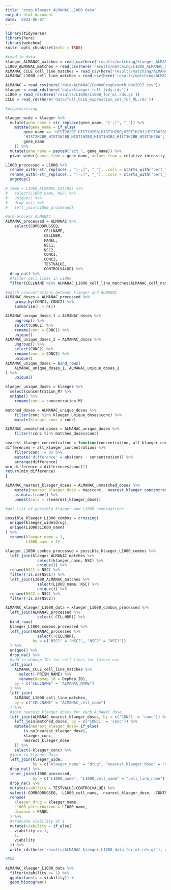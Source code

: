 ```yaml
---
title: "prep Klaeger ALMANAC L1000 data"
output: html_document
date: '2022-06-07'
---
```


```r
library(tidyverse)
library(here)
library(webchem)
knitr::opts_chunk$set(echo = TRUE)
```

```r
#read in data 
klaeger_ALMANAC_matches = read_csv(here('results/matching/klaeger_ALMANAC_matches.csv'))
L1000_ALMANAC_matches = read_csv(here('results/matching/L1000_ALMANAC_matches.csv'))
ALMANAC_CCLE_cell_line_matches = read_csv(here('results/matching/ALMANAC_CCLE_manual_matched_cell_lines.csv'))
ALMANAC_L1000_cell_line_matches = read_csv(here('results/matching/ALMANAC_L1000_cell_line_matches.csv'))

ALMANAC = read_csv(here('data/ALMANAC/ComboDrugGrowth_Nov2017.csv'))
klaeger = read_rds(here('data/klaeger_full_tidy.rds')) 
L1000 = read_rds(here('results/L1000/L1000_for_ml.rds.gz'))
CCLE = read_rds(here('data/full_CCLE_expression_set_for_ML.rds'))
```

```r
#preprocessing

klaeger_wide = klaeger %>% 
  mutate(gene_name = str_replace(gene_name, "[-;]", "_")) %>% 
	mutate(gene_name = if_else(
		gene_name == 'HIST2H2BE_HIST1H2BB;HIST1H2BO;HIST1H2BJ;HIST3H2BB;HIST1H2BA',
		'HIST2H2BE_HIST1H2BB_HIST1H2BO_HIST1H2BJ_HIST3H2BB_HIST1H2BA',
		gene_name
	)) %>% 
  mutate(gene_name = paste0("act_", gene_name)) %>% 
  pivot_wider(names_from = gene_name, values_from = relative_intensity)

L1000_processed = L1000 %>% 
  rename_with(~str_replace(., "[-;]", "_"), .cols = starts_with("pert_")) %>% 
  rename_with(~str_replace(., "[-;]", "_"), .cols = starts_with("pert_")) %>% 
  ungroup()
```

```r
# temp = L1000_ALMANAC_matches %>% 
#   select(L1000_name, NSC) %>% 
#   unique() %>% 
#   drop_na() %>% 
#   left_join(L1000_processed)
```


```r
#pre-process ALMANAC
ALMANAC_processed = ALMANAC %>% 
	select(COMBODRUGSEQ, 
				 CELLNAME, 
				 CELLNBR, 
				 PANEL, 
				 NSC1, 
				 NSC2, 
				 CONC1,
				 CONC2,
				 TESTVALUE,
				 CONTROLVALUE) %>% 
  drop_na() %>%  
  #filter cell lines in L1000
  filter(CELLNAME %in% ALMANAC_L1000_cell_line_matches$ALMANAC_cell_name)
```

```r
#match concentrations between klaeger and ALMANAC
ALMANAC_doses = ALMANAC_processed %>% 
	group_by(CONC1, CONC2) %>% 
	summarise(n = n())

ALMANAC_unique_doses_1 = ALMANAC_doses %>%
	ungroup() %>% 
	select(CONC1) %>%
	rename(conc = CONC1) %>% 
	unique()
ALMANAC_unique_doses_2 = ALMANAC_doses %>%
	ungroup() %>% 
	select(CONC2) %>% 
	rename(conc = CONC2) %>% 
	unique()
ALMANAC_unique_doses = bind_rows(
	ALMANAC_unique_doses_1, ALMANAC_unique_doses_2
) %>% 
	unique()

klaeger_unique_doses = klaeger %>%
  select(concentration_M) %>% 
  unique() %>% 
	rename(conc = concentration_M)

matched_doses = ALMANAC_unique_doses %>% 
	filter(conc %in% klaeger_unique_doses$conc) %>% 
	mutate(klaeger_conc = conc)

ALMANAC_unmatched_doses = ALMANAC_unique_doses %>% 
	filter(!conc %in% matched_doses$conc)

nearest_klaeger_concentration = function(concentration, all_klaeger_concentrations) {
differences = all_klaeger_concentrations %>% 
	filter(conc != 0) %>% 
	mutate('difference' = abs(conc - concentration)) %>%  
	arrange(difference) 
min_difference = differences$conc[1]
return(min_difference)
}

ALMANAC_nearest_klaeger_doses = ALMANAC_unmatched_doses %>% 
	mutate(nearest_klaeger_dose = map(conc, ~nearest_klaeger_concentration(., klaeger_unique_doses))) %>% 
	as.data.frame() %>% 
	unnest(cols = c(nearest_klaeger_dose))
```

```r
#get list of possible klaeger and L1000 combinations

possible_klaeger_L1000_combos = crossing(
  unique(klaeger_wide$drug),
  unique(L1000$L1000_name)
) %>% 
  rename(klaeger_name = 1,
         L1000_name = 2)

klaeger_L1000_combos_processed = possible_klaeger_L1000_combos %>% 
  left_join(klaeger_ALMANAC_matches %>% 
              select(klaeger_name, NSC) %>% 
              unique()) %>%
  rename(NSC1 = NSC) %>% 
  filter(!is.na(NSC1)) %>% 
  left_join(L1000_ALMANAC_matches %>% 
              select(L1000_name, NSC) %>% 
              unique()) %>% 
  rename(NSC2 = NSC) %>% 
  filter(!is.na(NSC2))

ALMANAC_klaeger_L1000_data = klaeger_L1000_combos_processed %>% 
  left_join(ALMANAC_processed %>% 
              select(-CELLNBR)) %>%
  bind_rows(
  klaeger_L1000_combos_processed %>% 
  left_join(ALMANAC_processed %>% 
              select(-CELLNBR),
            by = c("NSC1" = "NSC2", "NSC2" = "NSC1"))
  ) %>% 
  unique() %>% 
  drop_na() %>% 
  #add in depmap IDs for cell lines for future use
  left_join(
    ALMANAC_CCLE_cell_line_matches %>% 
      select(-PRISM_NAME) %>% 
      rename(depmap_id = DepMap_ID),
    by = c("CELLNAME" = "ALMANAC_NAME")
  ) %>% 
  left_join(
    ALMANAC_L1000_cell_line_matches,
    by = c("CELLNAME" = "ALMANAC_cell_name")
  ) %>% 
  #join nearest klaeger doses for each ALMANAC dose
  left_join(ALMANAC_nearest_klaeger_doses, by = c('CONC1' = 'conc')) %>% 
	left_join(matched_doses, by = c('CONC1' = 'conc')) %>% 
	mutate(nearest_klaeger_dose= if_else(
		is.na(nearest_klaeger_dose), 
		klaeger_conc, 
		nearest_klaeger_dose
	)) %>% 
	select(-klaeger_conc) %>% 
  #join in klaeger data 
  left_join(klaeger_wide, 
            by = c('klaeger_name' = "drug", "nearest_klaeger_dose" = "concentration_M")) %>% 
  drop_na() %>% 
  inner_join(L1000_processed,
            by = c("L1000_name", "L1000_cell_name" = "cell_line_name")) %>% 
  drop_na() %>%
  mutate(viability = TESTVALUE/CONTROLVALUE) %>% 
  select(-COMBODRUGSEQ, -L1000_cell_name, -nearest_klaeger_dose, -CONTROLVALUE, -TESTVALUE) %>% 
  rename(
    klaeger_drug = klaeger_name,
    L1000_perturbation = L1000_name,
    disease = PANEL
  ) %>% 
  #truncate viability at 1
  mutate(viability = if_else(
    viability >= 1,
    1,
    viability
  )) %>% 
  write_rds(here('results/ALMANAC_klaeger_L1000_data_for_ml.rds.gz'), compress = "gz")
```

```r
#EDA

ALMANAC_klaeger_L1000_data %>% 
  filter(viability <= 1) %>% 
  ggplot(aes(x = viability)) +
  geom_histogram()
```

